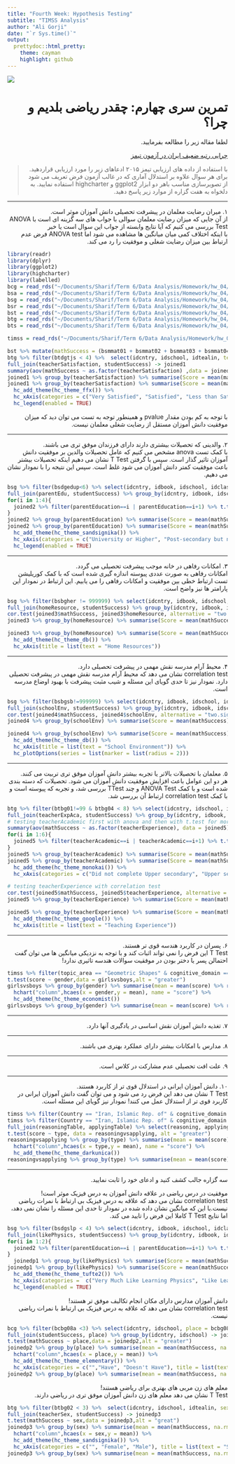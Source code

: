```yaml
---
title: "Fourth Week: Hypothesis Testing"
subtitle: "TIMSS Analysis"
author: "Ali Gorji"
date: "`r Sys.time()`"
output:
  prettydoc::html_pretty:
    theme: cayman
    highlight: github
---
```


<div align="center">
<img  src="images/math.jpg"  align = 'center'>
</div>

<h1 dir="RTL"> 
تمرین سری چهارم: چقدر ریاضی بلدیم و چرا؟
</h1>

<p dir="RTL"> لطفا مقاله زیر را مطالعه بفرمایید. </p>
<p dir="RTL">
[چرایی رتبه ضعیف ایران در آزمون تیمز](https://goo.gl/gX8DZc)
</p>

> <p dir="RTL"> 
با استفاده از داده های ارزیابی تیمز ۲۰۱۵ ادعاهای زیر را مورد ارزیابی قراردهید.
برای هر سوال علاوه بر استدلال آماری که در غالب آزمون فرض تعریف می شود از تصویرسازی مناسب باهر دو ابزار
ggplot2
و
highcharter
استفاده نمایید.
به دلخواه به هفت گزاره از موارد زیر پاسخ دهید.
</p>

***

<p dir="RTL">
۱. میران رضایت معلمان در پیشرفت تحصیلی دانش آموزان موثر است.
<br>
از آن جایی  که میزان رضایت معلمان سوالی با جواب های سه گزینه ای است با ANOVA Test بررسی می کنیم که آیا نتایج وابسته از جواب این سوال است یا خبر
<br>
با اینکه اختلاف کمی میان میانگین ها مشاهده می شود اما ANOVA test فرض عدم ارتباط بین میزان رضایت شغلی و موفقیت را رد می کند.
</p>
```r
library(readr)
library(dplyr)
library(ggplot2)
library(highcharter)
library(labelled)
bcg = read_rds("~/Documents/Sharif/Term 6/Data Analysis/Homework/hw_04/files/data/bcg.rds") #school
bsa = read_rds("~/Documents/Sharif/Term 6/Data Analysis/Homework/hw_04/files/data/bsa.rds") 
bsg = read_rds("~/Documents/Sharif/Term 6/Data Analysis/Homework/hw_04/files/data/bsg.rds") #student
bsr = read_rds("~/Documents/Sharif/Term 6/Data Analysis/Homework/hw_04/files/data/bsr.rds") #student result, choice of students
bst = read_rds("~/Documents/Sharif/Term 6/Data Analysis/Homework/hw_04/files/data/bst.rds") #student results
btg = read_rds("~/Documents/Sharif/Term 6/Data Analysis/Homework/hw_04/files/data/btm.rds") #teacher
bts = read_rds("~/Documents/Sharif/Term 6/Data Analysis/Homework/hw_04/files/data/bts.rds") #non mathematic teachers

timss = read_rds("~/Documents/Sharif/Term 6/Data Analysis/Homework/hw_04/files/timss_2015.rds")

bst %>% mutate(mathSuccess = (bsmmat01 + bsmmat02 + bsmmat03 + bsmmat04 + bsmmat05)/5) %>% select(idcntry, idbook, idschool, idclass, idstud, idtealin, mathSuccess) -> studentSuccess
btg %>% filter(btdgtjs < 4) %>%  select(idcntry, idschool, idtealin, teacherSatisfaction = btdgtjs) -> teacherSatisfaction #lower is better
full_join(teacherSatisfaction, studentSuccess) -> joined1
summary(aov(mathSuccess ~ as.factor(teacherSatisfaction) ,data = joined1))
joined1 %>% group_by(teacherSatisfaction) %>% summarise(Score = mean(mathSuccess)) %>% filter(!is.na(teacherSatisfaction)) %>%  ggplot(aes(x = as.factor(teacherSatisfaction), y = Score)) + geom_point() + labs(x="Teacher Satisfaction") + scale_x_discrete(breaks = 1:3, labels = c("Very Satisfied", "Satisfied", "Less than Satisfied")) + theme_minimal()
joined1 %>% group_by(teacherSatisfaction) %>% summarise(Score = mean(mathSuccess)) %>% filter(!is.na(teacherSatisfaction)) %>% hchart("point",hcaes(x = as.factor(teacherSatisfaction), y = Score)) %>% 
  hc_add_theme(hc_theme_ffx()) %>% 
  hc_xAxis(categories = c("Very Satisfied", "Satisfied", "Less than Satisfied"), title = list(text = "Job Satisfaction")) %>% 
  hc_legend(enabled = TRUE)
```
<p dir="RTL">
با توجه به کم بودن مقدار pvalue و همینطور توجه به تست می توان دید که میزان موفقیت دانش آموزان مستقل از رضایت شغلی معلمان نیست.
</p>
***

<p dir="RTL">
۲. والدینی که تحصیلات بیشتری دارند دارای فرزندان موفق تری می باشند.
<br>
با کمک تست anova مشخص می کنیم که عامل تحصیلات والدین بر موفقیت دانش آموزان تاثیر گذار است. سپس با گرفتن T Test نشان می دهیم اینکه تحصیلات بیشتر باعث موفقیت کمتر دانش آموزان می شود غلط است. سپس این نتیجه را با نمودار نشان می دهیم.
</p>
```r
bsg %>% filter(bsdgedup<6) %>% select(idcntry, idbook, idschool, idclass, idstud , parentEducation = bsdgedup) -> parentEdu #lower is better
full_join(parentEdu, studentSuccess) %>% group_by(idcntry, idbook, idschool, idclass, idstud) %>% slice(1) ->joined2
for(i in 1:4){
  joined2 %>% filter(parentEducation==i | parentEducation==i+1) %>% t.test(mathSuccess ~ parentEducation, data = ., alt = "greater") %>% print()
}
joined2 %>% group_by(parentEducation) %>% summarise(Score = mean(mathSuccess)) %>% filter(!is.na(parentEducation)) %>% ggplot(aes(x = as.factor(parentEducation), y = Score, fill = as.factor(parentEducation))) + geom_col() +coord_flip() + labs(x="Parent Education") + scale_x_discrete(breaks = 1:5, labels = c("University or Higher", "Post-secondary but not University", "Upper Secondary", "Lower Secondary", "Some Primary,\n Lower Secondary \nor No School")) + theme_linedraw() + guides(fill=FALSE)
joined2 %>% group_by(parentEducation) %>% summarise(Score = mean(mathSuccess)) %>% filter(!is.na(parentEducation)) %>% hchart("column",hcaes(x = as.factor(parentEducation), y = Score), name = "Parent Education") %>% 
  hc_add_theme(hc_theme_sandsignika()) %>% 
  hc_xAxis(categories = c("University or Higher", "Post-secondary but not University", "Upper Secondary", "Lower Secondary", "Some Primary, Lower Secondary or No School"), title = list(text = "Parent Education")) %>% 
  hc_legend(enabled = TRUE)
```

***

<p dir="RTL">
۳. امکانات رفاهی در خانه موجب پیشرفت تحصیلی می گردد.
<br>
امکانات رفاهی به صورت عددی پیوسته اندازه گیری شده است که با کمک کوریلیشن تست ارتباط خطی بین موفقیت و امکانات رفاهی را می یابیم. این ارتباط در نمودار این پارامتر ها نیز واضح است.
</p>
```r
bsg %>% filter(bsbgher != 999999) %>% select(idcntry, idbook, idschool, idclass, idstud , homeResource = bsbgher) -> homeResource #higher is better
full_join(homeResource, studentSuccess) %>% group_by(idcntry, idbook, idschool, idclass, idstud) %>% slice(1) -> joined3
cor.test(joined3$mathSuccess, joined3$homeResource, alternative = "two.sided", method = "pearson")
joined3 %>% group_by(homeResource) %>% summarise(Score = mean(mathSuccess)) %>% filter(!is.na(homeResource)) %>%  ggplot(aes(x = homeResource, y = Score)) + geom_point() + geom_smooth(method='lm') + labs(x="Home Resource")

joined3 %>% group_by(homeResource) %>% summarise(Score = mean(mathSuccess)) %>% filter(!is.na(homeResource))  %>%  hchart("point",hcaes(x = homeResource, y = Score)) %>% 
  hc_add_theme(hc_theme_db()) %>% 
  hc_xAxis(title = list(text = "Home Resources"))
```
***

<p dir="RTL">
۴. محیط آرام مدرسه نقش مهمی در پیشرفت تحصیلی دارد.
<br>
correlation test نشان می دهد که محیط آرام مدرسه نقش مهمی در پیشرفت تحصیلی دارد. نمودار نیز تا حدی گویای این مسئله و شیب مثبت پیشرفت با بهبود اوضاع مدرسه است.
</p>
```r
bsg %>% filter(bsbgsb!=999999) %>% select(idcntry, idbook, idschool, idclass, idstud ,schoolEnv = bsbgsb) -> schoolEnv #higher is better
full_join(schoolEnv, studentSuccess) %>% group_by(idcntry, idbook, idschool, idclass, idstud) %>% slice(1) -> joined4
cor.test(joined4$mathSuccess, joined4$schoolEnv, alternative = "two.sided", method = "pearson")
joined4 %>% group_by(schoolEnv) %>% summarise(Score = mean(mathSuccess)) %>% filter(!is.na(schoolEnv)) %>%  ggplot(aes(x = schoolEnv, y = Score)) + geom_point() + geom_smooth(method='lm') + labs(x="School Environment")

joined4 %>% group_by(schoolEnv) %>% summarise(Score = mean(mathSuccess)) %>% filter(!is.na(schoolEnv))  %>%  hchart("point",hcaes(x = schoolEnv, y = Score)) %>% 
  hc_add_theme(hc_theme_db()) %>% 
  hc_xAxis(title = list(text = "School Environment")) %>% 
  hc_plotOptions(series = list(marker = list(radius = 2)))
```
***

<p dir="RTL">
۵. معلمان با تحصیلات  بالاتر یا تجربه بیشتر دانش آموزان موفق تری تربیت می کنند.
<br>
هر دو این عوامل باعث افزایش موفقیت دانش آموزان می شود. تحصیلات که دسته بندی شده است و با کمک ANOVA Test و چند TTest بررسی شد، و تجربه که پیوسته است و با کمک correlation test ارتباط آن بررسی شد.
</p>
```r
btg %>% filter(btbg01!=99 & btbg04 < 8) %>% select(idcntry, idschool, idtealin, teacherExperience = btbg01, teacherAcademic = btbg04) -> teacherExpAca #higher is better in exp and lower is better in academic
full_join(teacherExpAca, studentSuccess) %>% group_by(idcntry, idbook, idschool, idclass, idstud) -> joined5
# testing teacherAcademic first with anova and then with t.test for more details
summary(aov(mathSuccess ~ as.factor(teacherExperience), data = joined5))
for(i in 1:6){
  joined5 %>% filter(teacherAcademic==i | teacherAcademic==i+1) %>% t.test(mathSuccess ~ teacherAcademic, data = ., alt = "less") %>% print()
}
joined5 %>% group_by(teacherAcademic) %>% summarise(Score = mean(mathSuccess)) %>% filter(!is.na(teacherAcademic)) %>%  ggplot(aes(x = as.factor(teacherAcademic), y = Score)) + geom_col() + labs(x="Academic Degrees") + scale_x_discrete(breaks = 1:7, labels = c("Did not complete Upper secondary", "Upper secondary", "Post-secondary, non-tertiary", "Short-cycle tertiary", "Bachelor’s or equivalent", "Master’s or equivalent", "Doctor or equivalent")) + theme_dark() + coord_flip()
joined5 %>% group_by(teacherAcademic) %>% summarise(Score = mean(mathSuccess)) %>% filter(!is.na(teacherAcademic)) %>% hchart("bar",hcaes(x = as.factor(teacherAcademic), y = Score)) %>% 
  hc_add_theme(hc_theme_monokai()) %>% 
  hc_xAxis(categories = c("Did not complete Upper secondary", "Upper secondary", "Post-secondary, non-tertiary", "Short-cycle tertiary", "Bachelor’s or equivalent", "Master’s or equivalent", "Doctor or equivalent"), title = list(text = "Teacher Academic Background"))

# testing teacherExperience with correlation test
cor.test(joined5$mathSuccess, joined5$teacherExperience, alternative = "two.sided", method = "pearson")
joined5 %>% group_by(teacherExperience) %>% summarise(Score = mean(mathSuccess)) %>% filter(!is.na(teacherExperience)) %>%  ggplot(aes(x = teacherExperience, y = Score)) + geom_point() + labs(x="Teaching Experience") + geom_smooth(method = "lm") + theme_minimal()

joined5 %>% group_by(teacherExperience) %>% summarise(Score = mean(mathSuccess)) %>% filter(!is.na(teacherExperience)) %>%  hchart("point",hcaes(x = teacherExperience, y = Score)) %>% 
  hc_add_theme(hc_theme_google()) %>% 
  hc_xAxis(title = list(text = "Teaching Experience")) 
```

***

<p dir="RTL"> 
۶. پسران در کاربرد هندسه قوی تر هستند.
<br>
T Test این فرض را نمی تواند اثبات کند و با توجه به نزدیکی میانگین ها می توان گفت احتمالن پسر یا دختر بودن در موفقیت سوالات هندسه تاثیری ندارد!
</p>
```r
timss %>% filter(topic_area == "Geometric Shapes" & cognitive_domain == "Applying") %>% select(female = correct_ratio_per_question_female, male = correct_ratio_per_question_male) %>% tidyr::gather("female","male",key = "gender",value = "score") -> girlsvsboys
t.test(score ~ gender,data = girlsvsboys,alt = "greater")
girlsvsboys %>% group_by(gender) %>% summarise(mean = mean(score) %>% round(3)) %>% 
  hchart("column",hcaes(x = gender,y = mean), name = "score") %>% 
  hc_add_theme(hc_theme_economist())
girlsvsboys %>% group_by(gender) %>% summarise(mean = mean(score) %>% round(3)) %>% ggplot(aes(x = gender, y = mean, fill = gender)) + geom_col() + theme_minimal()
```

***

<p dir="RTL"> 
۷. تغذیه دانش آموزان نقش اساسی در یادگیری آنها دارد. 
</p>

***

<p dir="RTL"> 
۸. مدارس با امکانات بیشتر دارای عملکرد بهتری می باشند.
</p>

***

<p dir="RTL"> 
۹. علت افت تحصیلی عدم مشارکت در کلاس است.
</p>

***

<p dir="RTL"> 
۱۰. دانش آموزان ایرانی در استدلال قوی تر از کاربرد هستند.
<br>
T Test نشان می دهد این فرض رد می شود و می توان گفت دانش آموزان ایرانی در کاربرد قوی تر از استدلال عمل می کنند! نمودار نیز گویای این مسئله است.
</p>
```r
timss %>% filter(Country == "Iran, Islamic Rep. of" & cognitive_domain == "Reasoning") %>% select(question, reasoning = correct_ratio_per_question) -> reasoningTable
timss %>% filter(Country == "Iran, Islamic Rep. of" & cognitive_domain == "Applying") %>% select(question, applying = correct_ratio_per_question) -> applyingTable
full_join(reasoningTable, applyingTable) %>% select(reasoning, applying) %>% tidyr::gather("reasoning","applying",key = "type",value = "score") %>% filter(!is.na(score)) -> reasoningvsapplying
t.test(score ~ type, data = reasoningvsapplying, alt = "greater")
reasoningvsapplying %>% group_by(type) %>% summarise(mean = mean(score) %>% round(3)) %>% 
  hchart("column",hcaes(x = type,y = mean), name = "score") %>% 
  hc_add_theme(hc_theme_darkunica())
reasoningvsapplying %>% group_by(type) %>% summarise(mean = mean(score) %>% round(3)) %>% ggplot(aes(x = type, y = mean)) + geom_col() + theme_dark()
```

***

<p dir="RTL">
سه گزاره جالب کشف کنید و ادعای خود را ثابت نمایید.
</p>
<p dir="RTL">
موفقیت در درس ریاضی در علاقه دانش آموزان به درس فیزیک موثر است!
<br>
correlation test نشان می دهد که علاقه به درس فیزیک بی ارتباط با نمرات ریاضی نیست.با این که میانگین نشان داده شده در نمودار تا حدی این مسئله را نشان نمی دهد، اما نتایج T Test کاملا این فرض را تایید می کند.
</p>
```r
bsg %>% filter(bsdgslp < 4) %>% select(idcntry, idbook, idschool, idclass, idstud , likePhysics = bsdgslp) -> likePhysics
full_join(likePhysics, studentSuccess) %>% group_by(idcntry, idbook, idschool, idclass, idstud) %>% slice(1) -> joinedp1
for(i in 1:2){
  joined2 %>% filter(parentEducation==i | parentEducation==i+1) %>% t.test(mathSuccess ~ parentEducation, data = ., alt = "greater") %>% print()
}
  joinedp1 %>% group_by(likePhysics) %>% summarise(Score = mean(mathSuccess)) %>% filter(!is.na(likePhysics)) %>% ggplot(aes(x = as.factor(likePhysics), y = Score, fill = as.factor(likePhysics))) + geom_point() + labs(x="How about Physics?") + scale_x_discrete(breaks = 1:3, labels = c("Very Much Like Learning Physics", "Like Learning Physics", " Do Not Like Learning Physics")) + theme_bw() + guides(fill=FALSE)
joinedp1 %>% group_by(likePhysics) %>% summarise(Score = mean(mathSuccess)) %>% filter(!is.na(likePhysics)) %>% hchart("point",hcaes(x = as.factor(likePhysics), y = Score), name = "How about physics?") %>% 
  hc_add_theme(hc_theme_tufte2()) %>% 
  hc_xAxis(categories =  c("Very Much Like Learning Physics", "Like Learning Physics", " Do Not Like Learning Physics")) %>% 
  hc_legend(enabled = TRUE)

```

<p dir="RTL">
دانش آموزان مدارس دارای مکان انجام تکالیف موفق تر هستند!
<br>
correlation test نشان می دهد که علاقه به درس فیزیک بی ارتباط با نمرات ریاضی نیست.
</p>
```r
bcg %>% filter(bcbg08a <3) %>% select(idcntry, idschool, place = bcbg08a) -> place
full_join(studentSuccess, place) %>% group_by(idcntry, idschool) -> joinedp2
t.test(mathSuccess ~ place,data = joinedp2,alt = "greater")
joinedp2 %>% group_by(place) %>% summarise(mean = mean(mathSuccess, na.rm = TRUE) %>% round(3)) %>% 
  hchart("column",hcaes(x = place,y = mean)) %>% 
  hc_add_theme(hc_theme_elementary()) %>% 
  hc_xAxis(categories = c("","Have", "Doesn't Have"), title = list(text = "Have place for doing homework"))
joinedp2 %>% group_by(place) %>% summarise(mean = mean(mathSuccess, na.rm = TRUE)) %>% filter(!is.na(place)) %>% ggplot(aes(x = as.factor(place), y = mean)) + geom_col() + theme_minimal() + scale_x_discrete(1:2,labels = c("Yes", "No")) + labs(x = "Having place for doing homeworks")
```

<p dir="RTL">
معلم های زن مربی های بهتری برای ریاضی هستند!
<br>
T Test نشان می دهد معلم های زن دانش آموزان موفق تری در ریاضی دارند.
</p>
```r
btg %>% filter(btbg02 < 3) %>%  select(idcntry, idschool, idtealin, sex = btbg02) -> teacherSex #lower is better
full_join(teacherSex, studentSuccess) -> joinedp3
t.test(mathSuccess ~ sex,data = joinedp3,alt = "great")
joinedp3 %>% group_by(sex) %>% summarise(mean = mean(mathSuccess, na.rm = TRUE)) %>% filter(!is.na(sex)) %>% 
  hchart("column",hcaes(x = sex,y = mean)) %>% 
  hc_add_theme(hc_theme_sandsignika()) %>% 
  hc_xAxis(categories = c("", "Female", "Male"), title = list(text = "Sex of Teachers"))
joinedp3 %>% group_by(sex) %>% summarise(mean = mean(mathSuccess, na.rm = TRUE)) %>% filter(!is.na(sex)) %>% ggplot(aes(x = as.factor(sex), y = mean)) + geom_col() + theme_light() + scale_x_discrete(1:2,labels = c("Female", "Male"))
```
